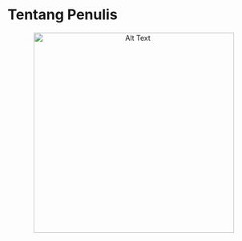 # Tentang Penulis

<p align="center">
  <img src="img/FOTO.jpg" alt="Alt Text" width="400" height="">
</p>


